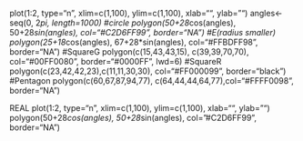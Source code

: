 plot(1:2, type="n", xlim=c(1,100), ylim=c(1,100), xlab="", ylab="")
angles<-seq(0, 2*pi, length=1000)
#circle
polygon(50+28*cos(angles), 50+28*sin(angles), col="#C2D6FF99", border="NA")
#E(radius smaller)
polygon(25+18*cos(angles), 67+28*sin(angles), col="#FFBDFF98", border="NA")
#SquareG
polygon(c(15,43,43,15), c(39,39,70,70), col="#00FF0080", border="#0000FF", lwd=6)
#SquareR
polygon(c(23,42,42,23),c(11,11,30,30), col="#FF000099", border="black")
#Pentagon
polygon(c(60,67,87,94,77), c(64,44,44,64,77),col="#FFFF0098", border="NA")

REAL
plot(1:2, type="n", xlim=c(1,100), ylim=c(1,100), xlab="", ylab="")
polygon(50+28*cos(angles), 50+28*sin(angles), col="#C2D6FF99", border="NA")
